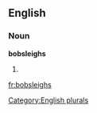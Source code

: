 ==English==

===Noun===
'''bobsleighs'''

# {{plural of|[[bobsleigh]]}}

[[Category:English plurals]]

[[fr:bobsleighs]]